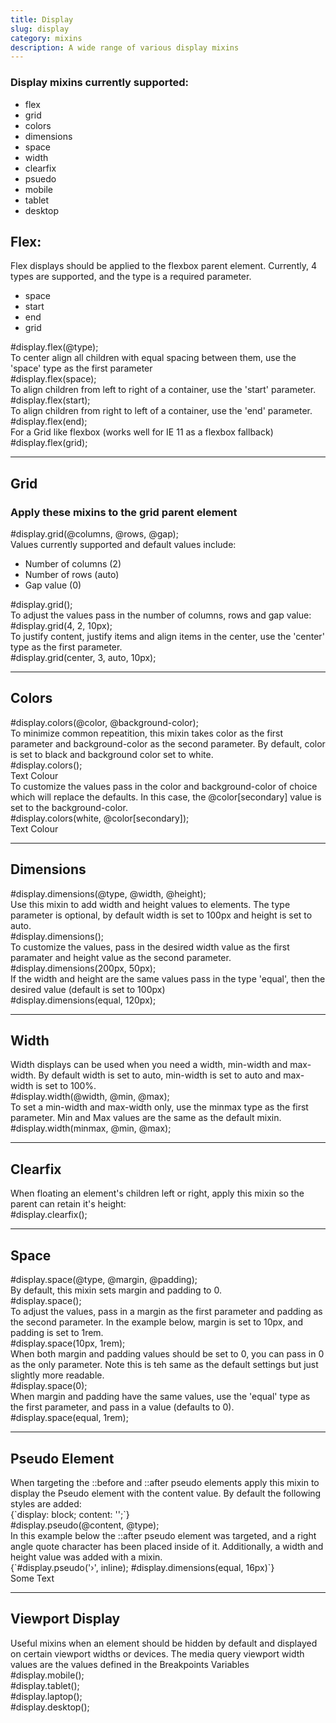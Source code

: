 ```yaml
---
title: Display
slug: display
category: mixins
description: A wide range of various display mixins
---
```



### Display mixins currently supported:

* flex
* grid
* colors
* dimensions
* space
* width
* clearfix
* psuedo
* mobile
* tablet
* desktop

## Flex:

<div className={`code-block__description`}>
  Flex displays should be applied to the flexbox parent element. 
  Currently, 4 types are supported, and the type is a required 
  parameter.
</div>

* space
* start
* end
* grid

<div className="code-block">
  <CodeBlock>
    #display.flex(@type);
  </CodeBlock>
</div>

<div className={`code-block__description`}>
  To center align all children with equal spacing between them, use the
  'space' type as the first parameter
</div>

<div className="code-block">
  <CodeBlock>
    #display.flex(space);
  </CodeBlock>

  <div className="display display--01">
    <div className="display__child"></div>
    <div className="display__child"></div>
    <div className="display__child"></div>
  </div>
</div>

<div className={`code-block__description`}>
  To align children from left to right of a container, use the 
  'start' parameter.
</div>

<div className="code-block">
  <CodeBlock>
    #display.flex(start);
  </CodeBlock>

  <div className="display display--02">
    <div className="display__child"></div>
    <div className="display__child"></div>
    <div className="display__child"></div>
  </div>
</div>

<div className={`code-block__description`}>
  To align children from right to left of a container, use the 
  'end' parameter.
</div>

<div className="code-block">
  <CodeBlock>
    #display.flex(end);
  </CodeBlock>

  <div className="display display--03">
    <div className="display__child"></div>
    <div className="display__child"></div>
    <div className="display__child"></div>
  </div>
</div>

<div className={`code-block__description`}>
  For a Grid like flexbox (works well for IE 11 as a flexbox fallback)
</div>

<div className="code-block">
  <CodeBlock>
    #display.flex(grid);
  </CodeBlock>

  <div className="display display--04">
    <div className="display__child"></div>
    <div className="display__child"></div>
    <div className="display__child"></div>
    <div className="display__child"></div>
    <div className="display__child"></div>
    <div className="display__child"></div>
    <div className="display__child"></div>
    <div className="display__child"></div>
  </div>
</div>

<hr />

## Grid
### Apply these mixins to the grid parent element 

<div className="code-block">
  <CodeBlock mixinName={`grid`}>
    #display.grid(@columns, @rows, @gap);
  </CodeBlock>
</div>

<div className={`code-block__description`}>
  Values currently supported and default values include:
</div>

* Number of columns (2)
* Number of rows (auto)
* Gap value (0)

<div className="code-block">
  <CodeBlock mixinName={`grid`}>
    #display.grid();
  </CodeBlock>

  <div className="display display--05">
    <div className="display__child"></div>
    <div className="display__child"></div>
    <div className="display__child"></div>
    <div className="display__child"></div>
  </div>
</div>

<div className={`code-block__description`}>
  To adjust the values pass in the number of columns, 
  rows and gap value:
</div>

<div className="code-block">
  <CodeBlock mixinName={`grid`}>
    #display.grid(4, 2, 10px);
  </CodeBlock>

  <div className="display display--06">
    <div className="display__child"></div>
    <div className="display__child"></div>
    <div className="display__child"></div>
    <div className="display__child"></div>
    <div className="display__child"></div>
    <div className="display__child"></div>
    <div className="display__child"></div>
    <div className="display__child"></div>
  </div>
</div>

<div className={`code-block__description`}>
  To justify content, justify items and align items in the center,
  use the 'center' type as the first parameter.
</div>

<div className="code-block">
  <CodeBlock mixinName={`grid`}>
    #display.grid(center, 3, auto, 10px);
  </CodeBlock>

  <div className="display display--07">
    <div className="display__child"></div>
    <div className="display__child"></div>
    <div className="display__child"></div>
    <div className="display__child"></div>
    <div className="display__child"></div>
    <div className="display__child"></div>
    <div className="display__child"></div>
    <div className="display__child"></div>
    <div className="display__child"></div>
  </div>
</div>

<hr />

## Colors

<div className="code-block">
  <CodeBlock>
    #display.colors(@color, @background-color);
  </CodeBlock>
</div>

<div className={`code-block__description`}>
  To minimize common repeatition, this mixin takes color as the first parameter and 
  background-color as the second parameter. By default, color is set to black and 
  background color set to white.
</div>

<div className="code-block">
  <CodeBlock>
    #display.colors();
  </CodeBlock>

  <div className="display display--08">Text Colour</div>
</div>

<div className={`code-block__description`}>
  To customize the values pass in the color and background-color of choice which will
  replace the defaults. In this case, the @color[secondary] value is set to the 
  background-color.
</div>

<div className="code-block">
  <CodeBlock>
    #display.colors(white, @color[secondary]);
  </CodeBlock>

  <div className="display display--09">Text Colour</div>
</div>

<hr />

## Dimensions
<div className="code-block">
  <CodeBlock>
    #display.dimensions(@type, @width, @height);
  </CodeBlock>
</div>

<div className={`code-block__description`}>
  Use this mixin to add width and height values to elements. 
  The type parameter is optional, by default width is set to 100px and height
  is set to auto.
</div>

<div className="code-block">
  <CodeBlock>
    #display.dimensions();
  </CodeBlock>

  <div className="display display-secondary display--10" />
</div>

<div className={`code-block__description`}>
  To customize the values, pass in the desired width value as the first paramater 
  and height value as the second parameter. 
</div>

<div className="code-block">
  <CodeBlock>
    #display.dimensions(200px, 50px);
  </CodeBlock>

  <div className="display display-secondary display--11" />
</div>

<div className={`code-block__description`}>
  If the width and height are the same values pass in the type 'equal', then the 
  desired value (default is set to 100px)
</div>

<div className="code-block">
  <CodeBlock>
    #display.dimensions(equal, 120px);
  </CodeBlock>

  <div className="display display-secondary display--12" />
</div>

<hr />

## Width

<div className={`code-block__description`}>
  Width displays can be used when you need a width, min-width and 
  max-width. By default width is set to auto, min-width is set to 
  auto and max-width is set to 100%.
</div>

<div className="code-block">
  <CodeBlock>
    #display.width(@width, @min, @max);
  </CodeBlock>
</div>

<div className={`code-block__description`}>
  To set a min-width and max-width only, use the minmax type as 
  the first parameter. Min and Max values are the same as the 
  default mixin.
</div>

<div className="code-block">
  <CodeBlock>
    #display.width(minmax, @min, @max);
  </CodeBlock>
</div>

<hr />

## Clearfix

<div className={`code-block__description`}>
  When floating an element's children left or right, apply this mixin so the parent 
  can retain it's height:
</div>

<div className="code-block">
  <CodeBlock>
    #display.clearfix();
  </CodeBlock>

  <div className="display display--13">
    <div className="display__child display__child-left"></div>
    <div className="display__child display__child-right"></div>
  </div>
</div>

<hr />

## Space

<div className="code-block">
  <CodeBlock>
    #display.space(@type, @margin, @padding);
  </CodeBlock>
</div>

<div className={`code-block__description`}>
  By default, this mixin sets margin and padding to 0.
</div>

<div className="code-block">
  <CodeBlock>
    #display.space();
  </CodeBlock>
</div>

<div className={`code-block__description`}>
  To adjust the values, pass in a margin as the first parameter and padding as 
  the second parameter. In the example below, margin is set to 10px, and padding 
  is set to 1rem.
</div>

<div className="code-block">
  <CodeBlock>
    #display.space(10px, 1rem);
  </CodeBlock>
</div>

<div className={`code-block__description`}>
  When both margin and padding values should be set to 0, you can pass in 0 as the
  only parameter. Note this is teh same as the default settings but just slightly 
  more readable. 
</div>

<div className="code-block">
  <CodeBlock>
    #display.space(0);
  </CodeBlock>
</div>

<div className={`code-block__description`}>
  When margin and padding have the same values, use the 'equal' type as the first 
  parameter, and pass in a value (defaults to 0). 
</div>

<div className="code-block">
  <CodeBlock>
    #display.space(equal, 1rem);
  </CodeBlock>
</div>

<hr />

## Pseudo Element

<div className={`code-block__description`}>
  When targeting the ::before and ::after pseudo elements apply this mixin to 
  display the Pseudo element with the content value. By default the following
  styles are added:

  <div className="code-block">
    <CodeBlock>
      {`display: block; 
content: '';`}
    </CodeBlock>
  </div>
</div>

<div className="code-block">
  <CodeBlock>
    #display.pseudo(@content, @type);
  </CodeBlock>
</div>

<div className={`code-block__description`}>
  In this example below the ::after pseudo element was targeted, and a 
  right angle quote character has been placed inside of it. Additionally, 
  a width and height value was added with a mixin. 
</div>

<div className="code-block">
  <CodeBlock>
    {`#display.pseudo('›', inline);
#display.dimensions(equal, 16px)`}
  </CodeBlock>

  <div className="display display--14"><span>Some Text</span></div>
</div>

<hr />

## Viewport Display

<div className={`code-block__description`}>
  Useful mixins when an element should be hidden by default and displayed on 
  certain viewport widths or devices. The media query viewport width values are 
  the values defined in the <Link to={`/variables/breakpoints`}>Breakpoints Variables</Link>
</div>

<div className="code-block">
  <CodeBlock>
    #display.mobile();
  </CodeBlock>
</div>

<div className="code-block">
  <CodeBlock>
    #display.tablet();
  </CodeBlock>
</div>

<div className="code-block">
  <CodeBlock>
    #display.laptop();
  </CodeBlock>
</div>

<div className="code-block">
  <CodeBlock>
    #display.desktop();
  </CodeBlock>
</div>
